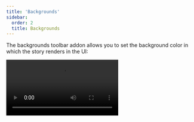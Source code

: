 ```yaml
---
title: 'Backgrounds'
sidebar:
  order: 2
  title: Backgrounds
---
```


The backgrounds toolbar addon allows you to set the background color in which the story renders in the UI:

<Video src="../_assets/essentials/addon-backgrounds-optimized.mp4" />

## Configuration

By default, the backgrounds toolbar includes a light and dark background.

But you're not restricted to these backgrounds, you can configure your own set of colors with the `parameters.backgrounds` [parameter](../writing-stories/parameters.mdx) in your [`.storybook/preview.js`](../configure/index.mdx#configure-story-rendering):

{/* prettier-ignore-start */}

<CodeSnippets path="storybook-preview-configure-background-colors.md" />

{/* prettier-ignore-end */}

If you define the `default` property, the addon will apply it to all stories. Otherwise, it's only listed as an available color.

### Overriding backgrounds with globals

The Backgrounds addon enables you to change the background color applied to a story by selecting from the list of predefined background colors in the toolbar. If you need, you can opt into the globals API to configure backgrounds to ensure that a story always uses a specific background color regardless of the existing configuration.

To enable it, you'll need to take some additional steps to set it up properly. Our recommendation for configuring and using the globals API with the Backgrounds addon is detailed below.

Update your [`.storybook/main.js|ts`](../configure/index.mdx#configure-your-storybook-project) to include the [`backgroundsStoryGlobals`](../api/main-config/main-config-features.mdx#backgroundsstoryglobals) option within Storybok's `features` configuration.

{/* prettier-ignore-start */}

<CodeSnippets path="main-config-features-backgrounds-story-globals.md" />

{/* prettier-ignore-end */}

<Callout variant="info">

Enabling this API will turn off the ability to change any options from the toolbar to ensure that the background is always set to the intended value for the story.

</Callout>

Adjust the `backgrounds` parameter in your [`.storybook/preview.js|ts`](../configure/index.mdx#configure-story-rendering) with an `options` object to define the available background colors for your stories.


{/* prettier-ignore-start */}

<CodeSnippets path="storybook-preview-migrate-backgrounds-globals.md" />

{/* prettier-ignore-end */}

Update your stories to enable the new story globals API using the `global` configuration option to set the required options for your stories.

{/* prettier-ignore-start */}

<CodeSnippets path="storybook-addon-backgrounds-global-api.md" usesCsf3 />

{/* prettier-ignore-end */}

### Extending the configuration

You can also define backgrounds per-component or per-story basis through [parameter inheritance](../writing-stories/parameters.mdx#component-parameters):

{/* prettier-ignore-start */}

<CodeSnippets path="storybook-addon-backgrounds-configure-backgrounds.md" />

{/* prettier-ignore-end */}

You can also override a single key on the `backgrounds` parameter:

{/* prettier-ignore-start */}

<CodeSnippets path="storybook-addon-backgrounds-override-background-color.md" usesCsf3 />

{/* prettier-ignore-end */}

### Disable backgrounds

If you want to turn off backgrounds in a story, you can do so by setting the `backgrounds` parameter like so:

{/* prettier-ignore-start */}

<CodeSnippets path="storybook-addon-backgrounds-disable-backgrounds.md" usesCsf3/>

{/* prettier-ignore-end */}

### Grid

The Backgrounds toolbar also includes a Grid selector, which allows you to quickly see if your components are aligned.

You don't need additional configuration to get started. But its properties are fully customizable; if you don't supply any value to any of its properties, they'll default to the following values:

{/* prettier-ignore-start */}

<CodeSnippets path="storybook-addon-backgrounds-configure-grid.md" />

{/* prettier-ignore-end */}

## API

### Parameters

This addon contributes the following [parameters](../writing-stories/parameters.mdx) to Storybook, under the `backgrounds` namespace:

#### `default`

Type: `string`

Default background color. Must match the `name` property of one of the [available colors](#values). Required if you haven't opted into the [globals API](#overriding-backgrounds-with-globals).

#### `options`

Requires: [globals API](#overriding-backgrounds-with-globals)

Type: `Record<string, { name: string; value: string }>`

Defines the background colors. See above for a [usage example](#configuration).

#### `disabled`

Requires: [globals API](#overriding-backgrounds-with-globals)

Type: `boolean`

Turn off this addon's behavior. If you wish to turn off this addon for the entire Storybook, you should do so when registering `addon-essentials`. See the [essential addon's docs](../essentials/index.mdx#disabling-addons) for more information.

This parameter is most useful to allow overriding at more specific levels. For example, if this parameter is set to `true` at the project level, it could be re-enabled by setting it to `false` at the meta (component) or story level.

<Callout variant="info">

The `disabled` parameter is only available with the globals API introduced in Storybook 8.3. If you're using a previous Storybook version, use the `disable` parameter instead.

</Callout>

#### `grid`

Type:

```ts
{
 cellAmount?: number;
 cellSize?: number;
 disable?: boolean;
 offsetX?: number;
 offsetY?: number;
 opacity?: number;
}
```

##### `grid.cellAmount`

Type: `number`

Default: `5`

Specify the size of the minor grid lines.

##### `grid.cellSize`

Type: `number`

Default: `20`

Specify the size of the major grid lines.

##### `grid.disable`

Type: `boolean`

Turn off the grid.

##### `grid.offsetX`

Type: `number`

Default: `0` if [story layout](../api/parameters.mdx#layout) is `'fullscreen'`; `16` if story layout is `'padded'`

Horizontal offset of the grid.

##### `grid.offsetY`

Type: `number`

Default: `0` if [story layout](../api/parameters.mdx#layout) is `'fullscreen'`; `16` if story layout is `'padded'`

Vertical offset of the grid.

##### `grid.opacity`

Type: `number`

Default: `0.5`

The opacity of the grid lines.

#### `values`

Type: `{ name: string; value: string }[]`

Available background colors. See above for a [usage example](#configuration). Required if you haven't opted into the [globals API](#overriding-backgrounds-with-globals).

